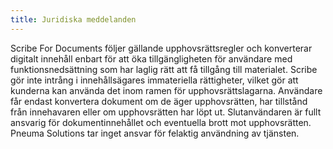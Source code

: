 ```yaml
---
title: Juridiska meddelanden
---
```



Scribe For Documents följer gällande upphovsrättsregler och konverterar digitalt innehåll enbart för att öka tillgängligheten för användare med funktionsnedsättning som har laglig rätt att få tillgång till materialet. Scribe gör inte intrång i innehållsägares immateriella rättigheter, vilket gör att kunderna kan använda det inom ramen för upphovsrättslagarna. Användare får endast konvertera dokument om de äger upphovsrätten, har tillstånd från innehavaren eller om upphovsrätten har löpt ut. 
Slutanvändaren är fullt ansvarig för dokumentinnehållet och eventuella brott mot upphovsrätten. Pneuma Solutions tar inget ansvar för felaktig användning av tjänsten. 